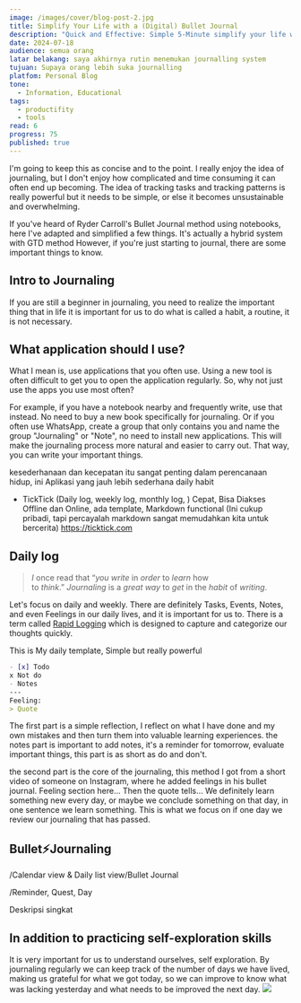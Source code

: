 ```yaml
---
image: /images/cover/blog-post-2.jpg
title: Simplify Your Life with a (Digital) Bullet Journal
description: "Quick and Effective: Simple 5-Minute simplify your life with digital bullet journal"
date: 2024-07-18
audience: semua orang
latar belakang: saya akhirnya rutin menemukan journalling system
tujuan: Supaya orang lebih suka journalling
platfom: Personal Blog
tone:
  - Information, Educational
tags:
  - productifity
  - tools
read: 6
progress: 75
published: true
---
```

I'm going to keep this as concise and to the point. I really enjoy the idea of ​​journaling, but I don't enjoy how complicated and time consuming it can often end up becoming. The idea of ​​tracking tasks and tracking patterns is really powerful but it needs to be simple, or else it becomes unsustainable and overwhelming.

If you've heard of Ryder Carroll's Bullet Journal method using notebooks, here I've adapted and simplified a few things. It's actually a hybrid system with GTD method However, if you're just starting to journal, there are some important things to know.
## Intro to Journaling
If you are still a beginner in journaling, you need to realize the important thing that in life it is important for us to do what is called a habit, a routine, it is not necessary. 
## What application should I use?
What I mean is, use applications that you often use. Using a new tool is often difficult to get you to open the application regularly. So, why not just use the apps you use most often?

For example, if you have a notebook nearby and frequently write, use that instead. No need to buy a new book specifically for journaling. Or if you often use WhatsApp, create a group that only contains you and name the group "Journaling" or "Note", no need to install new applications. This will make the journaling process more natural and easier to carry out. That way, you can write your important things.

kesederhanaan dan kecepatan itu sangat penting dalam perencanaan hidup, ini
Aplikasi yang jauh lebih sederhana 
daily habit
- TickTick (Daily log, weekly log, monthly log, )
Cepat, Bisa Diakses Offline dan Online, ada template, Markdown functional (Ini cukup pribadi, tapi percayalah markdown sangat memudahkan kita untuk bercerita)
https://ticktick.com
## Daily log

> _I_ once read that “_you write_ in _order_ to _learn_ how to _think_.” _Journaling_ is a _great way_ to _get_ in the _habit_ of _writing_.

Let's focus on daily and weekly. There are definitely Tasks, Events, Notes, and even Feelings in our daily lives, and it is important for us to. There is a term called [Rapid Logging](https://bulletjournal.com/blogs/faq/what-is-rapid-logging-understand-rapid-logging-bullets-and-signifiers) which is designed to capture and categorize our thoughts quickly.

This is My daily template, Simple but really powerful
```markdown
- [x] Todo
x Not do
- Notes
---  
Feeling:
> Quote
```

The first part is a simple reflection, I reflect on what I have done and my own mistakes and then turn them into valuable learning experiences. the notes part is important to add notes, it's a reminder for tomorrow, evaluate important things, this part is as short as do and don't.

the second part is the core of the journaling, this method I got from a short video of someone on Instagram, where he added feelings in his bullet journal. Feeling section here... Then the quote tells... We definitely learn something new every day, or maybe we conclude something on that day, in one sentence we learn something. This is what we focus on if one day we review our journaling that has passed.
## Bullet⚡Journaling
/Calendar view & Daily list view/Bullet Journal

/Reminder, Quest, Day

Deskripsi singkat
## In addition to practicing self-exploration skills

It is very important for us to understand ourselves, self exploration. By journaling regularly we can keep track of the number of days we have lived, making us grateful for what we got today, so we can improve to know what was lacking yesterday and what needs to be improved the next day.
![](https://media1.tenor.com/m/lWbcKa-SmOIAAAAC/no-way-home-spider-man-no-way-home.gif)
